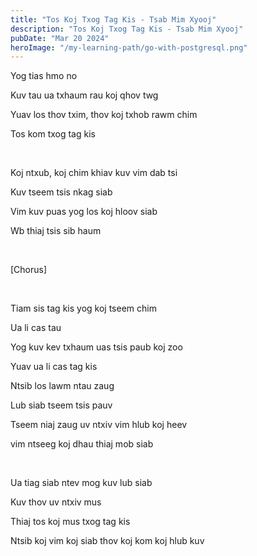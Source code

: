 ```yaml
---
title: "Tos Koj Txog Tag Kis - Tsab Mim Xyooj"
description: "Tos Koj Txog Tag Kis - Tsab Mim Xyooj"
pubDate: "Mar 20 2024"
heroImage: "/my-learning-path/go-with-postgresql.png"
---
```


Yog tias hmo no

Kuv tau ua txhaum rau koj qhov twg

Yuav los thov txim, thov koj txhob rawm chim

Tos kom txog tag kis

<br />

Koj ntxub, koj chim khiav kuv vim dab tsi

Kuv tseem tsis nkag siab

Vim kuv puas yog los koj hloov siab

Wb thiaj tsis sib haum

<br />

[Chorus]

<br />

Tiam sis tag kis yog koj tseem chim

Ua li cas tau

Yog kuv kev txhaum uas tsis paub koj zoo

Yuav ua li cas tag kis

Ntsib los lawm ntau zaug

Lub siab tseem tsis pauv

Tseem niaj zaug uv ntxiv vim hlub koj heev

vim ntseeg koj dhau thiaj mob siab

<br />

Ua tiag siab ntev mog kuv lub siab

Kuv thov uv ntxiv mus

Thiaj tos koj mus txog tag kis

Ntsib koj vim koj siab thov koj kom koj hlub kuv
